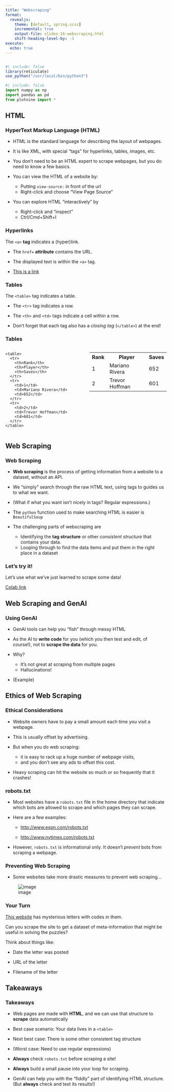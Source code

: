 ```yaml
---
title: "Webscraping"
format:
  revealjs: 
    theme: [default, spring.scss]
    incremental: true 
    output-file: slides-16-webscraping.html
    shift-heading-level-by: -1
execute:
  echo: true
---
```


```python

```

```r
#| include: false
library(reticulate)
use_python("/usr/local/bin/python3")
```

```python
#| include: false
import numpy as np
import pandas as pd
from plotnine import *
```


## HTML

### HyperText Markup Language (HTML){.smaller}

*   HTML is the standard language for describing the layout of webpages.

*   It is like XML, with special "tags" for hyperlinks, tables, images, etc.

* You don't need to be an HTML expert to scrape webpages, but you do need to know a few basics.
    
* You can view the HTML of a website by:
    + Putting `view-source:` in front of the url
    + Right-click and choose "View Page Source" 

* You can explore HTML "interactively" by 
    + Right-click and "inspect" 
    + Ctrl/Cmd+Shift+I

### Hyperlinks

The `<a>` **tag** indicates a (hyper)link.

-   The `href=` **attribute** contains the URL.

-   The displayed text is within the `<a>` tag.

-   <a href="www.kelly-bodwin.com">This is a link</a>


### Tables

The `<table>` tag indicates a table.

* The `<tr>` tag indicates a row.

* The `<th>` and `<td>` tags indicate a cell within a row.

* Don't forget that each tag also has a *closing tag* (`</table>`) at the end!

### Tables

::::{.columns}

:::{.column width="50%"}

```
<table>
  <tr>
    <th>Rank</th>
    <th>Player</th>
    <th>Saves</th>
  </tr>
  <tr>
    <td>1</td>
    <td>Mariano Rivera</td>
    <td>652</td>
  </tr>
  <tr>
    <td>2</td>
    <td>Trevor Hoffman</td>
    <td>601</td>
  </tr>
</table>
```

:::

:::{.column width="50%"}

<table>
  <tr>
    <th>Rank</th>
    <th>Player</th>
    <th>Saves</th>
  </tr>
  <tr>
    <td>1</td>
    <td>Mariano Rivera</td>
    <td>652</td>
  </tr>
  <tr>
    <td>2</td>
    <td>Trevor Hoffman</td>
    <td>601</td>
  </tr>
</table>

:::
::::

## Web Scraping

### Web Scraping{.smaller}

* **Web scraping** is the process of getting information from a website to a dataset, without an API.

* We "simply" search through the raw HTML text, using tags to guides us to what we want.

* (What if what you want isn't nicely in tags?  Regular expressions.)

* The `python` function used to make searching HTML is easier is `BeautifulSoup`

* The challenging parts of webscraping are
    + Identifying the **tag structure** or other *consistent structure* that contains your data.
    + Looping through to find the data items and put them in the right place in a dataset

### Let's try it!

Let's use what we've just learned to scrape some data!

[Colab link](https://colab.research.google.com/drive/1neQvH5uqoX1j74rgCbperbi-HV3uLd8N?usp=sharing)


## Web Scraping and GenAI

### Using GenAI

* GenAI tools can help you "fish" through messy HTML

* As the AI to **write code** for you (which you then test and edit, of course!), not to **scrape the data** for you.

* Why?  
    + It's not great at scraping from multiple pages
    + Hallucinations!

* (Example)

## Ethics of Web Scraping

### Ethical Considerations

* Website owners have to pay a small amount each time you visit a webpage.

* This is usually offset by advertising.

* But when you do web scraping:
    + it is easy to rack up a huge number of webpage visits,
    + and you don't see any ads to offset this cost.
    
* Heavy scraping can hit the website so much or so frequently that it crashes!
    
    
### robots.txt

* Most websites have a `robots.txt` file in the home directory that
indicate which bots are allowed to scrape and which pages they can scrape.

* Here are a few examples:

    -   <http://www.espn.com/robots.txt>

    -   <http://www.nytimes.com/robots.txt>

* However, `robots.txt` is informational only. It doesn't *prevent*
    bots from scraping a webpage.

### Preventing Web Scraping

* Some websites take more drastic measures to prevent web scraping...

![image](./images/scraping.png)

### Your Turn

[This website](http://dmaorg.info/found/15398642_14/clancy.html) has mysterious letters with codes in them.

Can you scrape the site to get a dataset of meta-information that might be useful in solving the puzzles?

Think about things like:

* Date the letter was posted

* URL of the letter

* Filename of the letter 

## Takeaways

### Takeaways

* Web pages are made with **HTML**, and we can use that structure to **scrape** data automatically

* Best case scenario: Your data lives in a `<table>`

* Next best case:  There is some other consistent tag structure

* (Worst case:  Need to use regular expressions)

* **Always** check `robots.txt` before scraping a site!

* **Always** build a small pause into your loop for scraping.

* GenAI can help you with the "fiddly" part of identifying HTML structure.  (But **always** check and test its results!)
